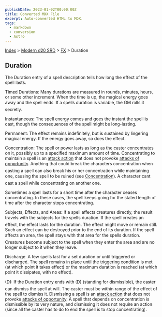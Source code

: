 ```yaml
---
publishDate: 2023-01-02T00:00:00Z
title: Converted MDX File
excerpt: Auto-converted HTML to MDX.
tags:
  - markdown
  - conversion
  - Astro
---
```


[Index](-index) > [Modern d20 SRD](modern-d20-srd-index) > [FX](modern-d20-srd-fx-index) > Duration

## Duration

The Duration entry of a spell description tells how long the effect of the spell lasts.

Timed Durations: Many durations are measured in rounds, minutes, hours, or some other increment. When the time is up, the magical energy goes away and the spell ends. If a spells duration is variable, the GM rolls it secretly.

Instantaneous: The spell energy comes and goes the instant the spell is cast,
though the consequences of the spell might be long-lasting.

Permanent: The effect remains indefinitely, but is sustained by lingering magical energy. If the energy goes away, so does the effect.

Concentration: The spell or power lasts as long as the caster concentrates on it, possibly up to a specified maximum amount of time. Concentrating to maintain a spell is an [attack
action](modern-d20-srd-combat-attack-actions) that does not provoke [attacks
of opportunity](modern-d20-srd-combat-attacks-of-opportunity). Anything that could break the characters concentration when
casting a spell can also break his or her concentration while maintaining one,
causing the spell to be ruined (see [Concentration](modern-d20-srd-skills-concentration)). A character cant cast a spell while concentrating on another one.

Sometimes a spell lasts for a short time after the character ceases concentrating. In these cases, the spell keeps going for the stated length of time after the character stops concentrating.

Subjects, Effects, and Areas: If a spell affects creatures directly, the result travels with the subjects for the spells duration. If the spell creates an effect, the effect lasts for the duration. The effect might move or remain still. Such an effect can be destroyed prior to the end of its duration. If the spell affects an area, the spell stays with that area for the spells duration. Creatures become subject to the spell when they enter the area and are no longer subject to it when they leave.

Discharge: A few spells last for a set duration or until triggered or discharged. The spell remains in place until the triggering condition is met (at which point it takes effect) or the maximum duration is reached (at which point it dissipates, with no effect).

(D): If the Duration entry ends with (D) (standing for dismissible), the caster can dismiss the spell at will. The caster must be within range of the effect of the spell to dismiss it. Dismissing a spell is an [attack
action](modern-d20-srd-combat-attack-actions) that does not provoke [attacks
of opportunity](modern-d20-srd-combat-attacks-of-opportunity). A spell that depends on concentration is dismissible by its very nature, and dismissing it does not require an action (since all the caster has to do to end the spell is to stop concentrating).
